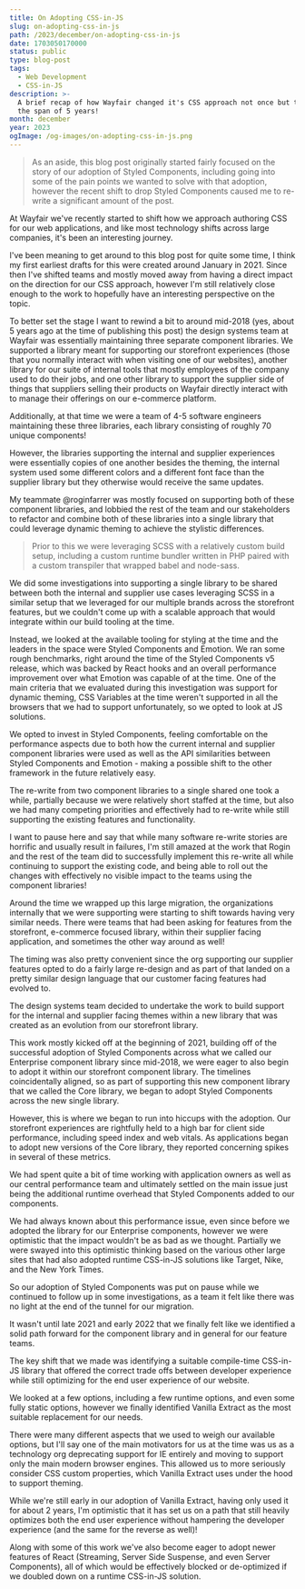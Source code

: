 ```yaml
---
title: On Adopting CSS-in-JS
slug: on-adopting-css-in-js
path: /2023/december/on-adopting-css-in-js
date: 1703050170000
status: public
type: blog-post
tags:
  - Web Development
  - CSS-in-JS
description: >-
  A brief recap of how Wayfair changed it's CSS approach not once but twice in
  the span of 5 years!
month: december
year: 2023
ogImage: /og-images/on-adopting-css-in-js.png
---
```



> As an aside, this blog post originally started fairly focused on the story of
> our adoption of Styled Components, including going into some of the pain
> points we wanted to solve with that adoption, however the recent shift to drop
> Styled Components caused me to re-write a significant amount of the post.

At Wayfair we've recently started to shift how we approach authoring CSS for our
web applications, and like most technology shifts across large companies, it's
been an interesting journey.

I've been meaning to get around to this blog post for quite some time, I think
my first earliest drafts for this were created around January in 2021. Since
then I've shifted teams and mostly moved away from having a direct impact on the
direction for our CSS approach, however I'm still relatively close enough to the
work to hopefully have an interesting perspective on the topic.

To better set the stage I want to rewind a bit to around mid-2018 (yes, about 5
years ago at the time of publishing this post) the design systems team at
Wayfair was essentially maintaining three separate component libraries. We
supported a library meant for supporting our storefront experiences (those that
you normally interact with when visiting one of our websites), another library
for our suite of internal tools that mostly employees of the company used to do
their jobs, and one other library to support the supplier side of things that
suppliers selling their products on Wayfair directly interact with to manage
their offerings on our e-commerce platform.

Additionally, at that time we were a team of 4-5 software engineers maintaining
these three libraries, each library consisting of roughly 70 unique components!

However, the libraries supporting the internal and supplier experiences were
essentially copies of one another besides the theming, the internal system used
some different colors and a different font face than the supplier library but
they otherwise would receive the same updates.

My teammate <TwitterMention>@roginfarrer</TwitterMention> was mostly focused on
supporting both of these component libraries, and lobbied the rest of the team
and our stakeholders to refactor and combine both of these libraries into a
single library that could leverage dynamic theming to achieve the stylistic
differences.

> Prior to this we were leveraging SCSS with a relatively custom build setup,
> including a custom runtime bundler written in PHP paired with a custom
> transpiler that wrapped babel and node-sass.

We did some investigations into supporting a single library to be shared between
both the internal and supplier use cases leveraging SCSS in a similar setup that
we leveraged for our multiple brands across the storefront features, but we
couldn't come up with a scalable approach that would integrate within our build
tooling at the time.

Instead, we looked at the available tooling for styling at the time and the
leaders in the space were Styled Components and Emotion. We ran some rough
benchmarks, right around the time of the Styled Components v5 release, which was
backed by React hooks and an overall performance improvement over what Emotion
was capable of at the time. One of the main criteria that we evaluated during
this investigation was support for dynamic theming, CSS Variables at the time
weren't supported in all the browsers that we had to support unfortunately, so
we opted to look at JS solutions.

We opted to invest in Styled Components, feeling comfortable on the performance
aspects due to both how the current internal and supplier component libraries
were used as well as the API similarities between Styled Components and
Emotion - making a possible shift to the other framework in the future
relatively easy.

The re-write from two component libraries to a single shared one took a while,
partially because we were relatively short staffed at the time, but also we had
many competing priorities and effectively had to re-write while still supporting
the existing features and functionality.

I want to pause here and say that while many software re-write stories are
horrific and usually result in failures, I'm still amazed at the work that Rogin
and the rest of the team did to successfully implement this re-write all while
continuing to support the existing code, and being able to roll out the changes
with effectively no visible impact to the teams using the component libraries!

Around the time we wrapped up this large migration, the organizations internally
that we were supporting were starting to shift towards having very similar
needs. There were teams that had been asking for features from the storefront,
e-commerce focused library, within their supplier facing application, and
sometimes the other way around as well!

The timing was also pretty convenient since the org supporting our supplier
features opted to do a fairly large re-design and as part of that landed on a
pretty similar design language that our customer facing features had evolved to.

The design systems team decided to undertake the work to build support for the
internal and supplier facing themes within a new library that was created as an
evolution from our storefront library.

This work mostly kicked off at the beginning of 2021, building off of the
successful adoption of Styled Components across what we called our Enterprise
component library since mid-2018, we were eager to also begin to adopt it within
our storefront component library. The timelines coincidentally aligned, so as
part of supporting this new component library that we called the Core library,
we began to adopt Styled Components across the new single library.

However, this is where we began to run into hiccups with the adoption. Our
storefront experiences are rightfully held to a high bar for client side
performance, including speed index and web vitals. As applications began to
adopt new versions of the Core library, they reported concerning spikes in
several of these metrics.

We had spent quite a bit of time working with application owners as well as our
central performance team and ultimately settled on the main issue just being the
additional runtime overhead that Styled Components added to our components.

We had always known about this performance issue, even since before we adopted
the library for our Enterprise components, however we were optimistic that the
impact wouldn't be as bad as we thought. Partially we were swayed into this
optimistic thinking based on the various other large sites that had also adopted
runtime CSS-in-JS solutions like Target, Nike, and the New York Times.

So our adoption of Styled Components was put on pause while we continued to
follow up in some investigations, as a team it felt like there was no light at
the end of the tunnel for our migration.

It wasn't until late 2021 and early 2022 that we finally felt like we identified
a solid path forward for the component library and in general for our feature
teams.

The key shift that we made was identifying a suitable compile-time CSS-in-JS
library that offered the correct trade offs between developer experience while
still optimizing for the end user experience of our website.

We looked at a few options, including a few runtime options, and even some fully
static options, however we finally identified Vanilla Extract as the most
suitable replacement for our needs.

There were many different aspects that we used to weigh our available options,
but I'll say one of the main motivators for us at the time was us as a
technology org deprecating support for IE entirely and moving to support only
the main modern browser engines. This allowed us to more seriously consider CSS
custom properties, which Vanilla Extract uses under the hood to support theming.

While we're still early in our adoption of Vanilla Extract, having only used it
for about 2 years, I'm optimistic that it has set us on a path that still
heavily optimizes both the end user experience without hampering the developer
experience (and the same for the reverse as well)!

Along with some of this work we've also become eager to adopt newer features of
React (Streaming, Server Side Suspense, and even Server Components), all of
which would be effectively blocked or de-optimized if we doubled down on a
runtime CSS-in-JS solution.

